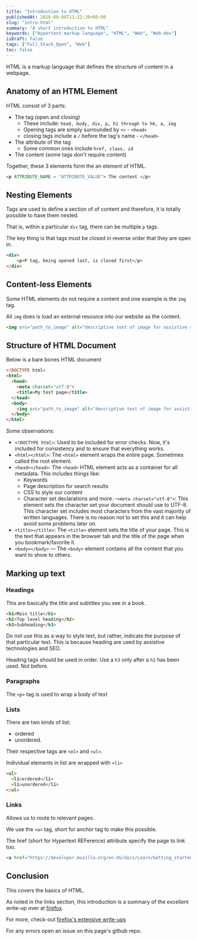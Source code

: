 ```yaml
---
title: "Introduction to HTML"
publishedAt: 2020-08-08T11:22:39+08:00
slug: "intro-html"
summary: "A short introduction to HTML"
keywords: ["Hypertext markup language", "HTML", "Web", "Web-dev"]
isDraft: false
tags: ["Full_Stack_Open", "Web"]
toc: false
---
```


HTML is a markup language that defines the structure of content in a webpage.

## Anatomy of an HTML Element

HTML consist of 3 parts:

- The tag (open and closing)
  - These include: `head, body, div, p, h1 through to h6, a, img`
  - Opening tags are simply surrounded by `<>` - `<head>`
  - closing tags include a `/` before the tag's name - `</head>`
- The attribute of the tag
  - Some common ones include `href, class, id`
- The content (some tags don't require content)

Together, these 3 elements form the an element of HTML.

```HTML
<p ATTRIBUTE_NAME = "ATTRIBUTE_VALUE"> The content </p>
```

## Nesting Elements

Tags are used to define a section of of content and therefore, it is totally possible to have them nested. 

That is, within a particular `div` tag, there can be multiple `p` tags.

The key thing is that tags must be closed in reverse order that they are open in.

```HTML
<div>
    <p>P tag, being opened last, is closed first</p>
</div>
```

## Content-less Elements

Some HTML elements do not require a content and one example is the `img` tag.

All `img` does is load an external resource into our website as the content.

```HTML
<img src="path_to_image" alt="descriptive text of image for assistive readers and people who cannot load image. Will be shown in place of image for the latter group">
```

## Structure of HTML Document

Below is a bare bones HTML document

```HTML
<!DOCTYPE html>
<html>
  <head>
    <meta charset="utf-8">
    <title>My test page</title>
  </head>
  <body>
    <img src="path_to_image" alt="descriptive text of image for assistive readers and people who cannot load image ">
  </body>
</html>
```

Some observations:

- `<!DOCTYPE html>`: Used to be included for error checks. Now, it's included for consistency and to ensure that everything works.
- `<html></html>`: The `<html>` element wraps the entire page. Sometimes called the root element.
- `<head></head>`: The `<head>` HTML element acts as a container for all metadata. This includes things like:
  - Keywords 
  - Page description for search results
  - CSS to style our content
  - Character set declarations and more.
-`<meta charset="utf-8">`: This element sets the character set your document should use to UTF-8. This character set includes most characters from the vast majority of written languages. There is no reason not to set this and it can help avoid some problems later on.
- `<title></title>`: The `<title>` element sets the title of your page. This is the text that appears in the browser tab and the title of the page when you bookmark/favorite it.
- `<body></body>` — The `<body>` element contains all the content that you want to show to others.

## Marking up text

### Headings

This are basically the title and subtitles you see in a book.

```HTML
<h1>Main title</h1>
<h2>Top level heading</h2>
<h3>Subheading</h3>
```

Do not use this as a way to style text, but rather, indicate the purpose of that particular text. This is because heading are used by assistive technologies and SEO.

Heading tags should be used in order. Use a `h3` only after a `h2` has been used. Not before.

### Paragraphs

The `<p>` tag is used to wrap a body of text

### Lists

There are two kinds of list:

- ordered
- unordered.

Their respective tags are `<ol>` and `<ul>`.

Individual elements in list are wrapped with `<li>`

```HTML
<ul> 
  <li>ordered</li>
  <li>unordered</li>
</ul>
```

### Links

Allows us to route to relevant pages.

We use the `<a>` tag, short for anchor tag to make this possible.

The href (short for Hypertext REFerence) attribute specify the page to link too.

```HTML
<a href="https://developer.mozilla.org/en-US/docs/Learn/Getting_started_with_the_web/HTML_basics">This page's reference resource</a>
```

## Conclusion

This covers the basics of HTML.

As noted in the links section, this introduction is a summary of the excellent write-up over at [firefox](https://developer.mozilla.org/en-US/docs/Learn/Getting_started_with_the_web/HTML_basics).

For more, check-out [firefox's extensive write-ups](https://developer.mozilla.org/en-US/docs/Learn/HTML/Introduction_to_HTML)

For any errors open an issue on this page's github repo.